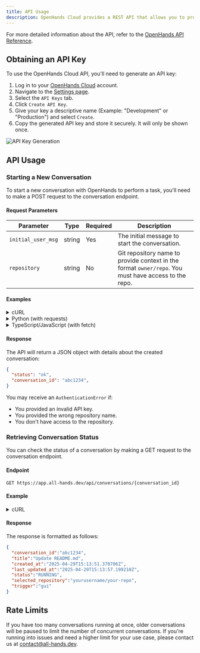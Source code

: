 ```yaml
---
title: API Usage
description: OpenHands Cloud provides a REST API that allows you to programmatically interact with the service. This guide explains how to obtain an API key and use the API to start conversations.
---
```


For more detailed information about the API, refer to the [OpenHands API Reference](https://docs.all-hands.dev/swagger-ui/).

## Obtaining an API Key

To use the OpenHands Cloud API, you'll need to generate an API key:

1. Log in to your [OpenHands Cloud](https://app.all-hands.dev) account.
2. Navigate to the [Settings page](https://app.all-hands.dev/settings).
3. Select the `API Keys` tab.
4. Click `Create API Key`.
5. Give your key a descriptive name (Example: "Development" or "Production") and select `Create`.
6. Copy the generated API key and store it securely. It will only be shown once.

![API Key Generation](/static/img/docs/api-key-generation.png)

## API Usage

### Starting a New Conversation

To start a new conversation with OpenHands to perform a task, you'll need to make a POST request to the conversation endpoint.

#### Request Parameters

| Parameter          | Type     | Required | Description                                                                                          |
|--------------------|----------|----------|------------------------------------------------------------------------------------------------------|
| `initial_user_msg` | string   | Yes      | The initial message to start the conversation.                                                       |
| `repository`       | string   | No       | Git repository name to provide context in the format `owner/repo`. You must have access to the repo. |

#### Examples

<details>
<summary>cURL</summary>

```bash
curl -X POST "https://app.all-hands.dev/api/conversations" \
  -H "Authorization: Bearer YOUR_API_KEY" \
  -H "Content-Type: application/json" \
  -d '{
    "initial_user_msg": "Check whether there is any incorrect information in the README.md file and send a PR to fix it if so.",
    "repository": "yourusername/your-repo"
  }'
```
</details>

<details>
<summary>Python (with requests)</summary>

```python
import requests

api_key = "YOUR_API_KEY"
url = "https://app.all-hands.dev/api/conversations"

headers = {
    "Authorization": f"Bearer {api_key}",
    "Content-Type": "application/json"
}

data = {
    "initial_user_msg": "Check whether there is any incorrect information in the README.md file and send a PR to fix it if so.",
    "repository": "yourusername/your-repo"
}

response = requests.post(url, headers=headers, json=data)
conversation = response.json()

print(f"Conversation Link: https://app.all-hands.dev/conversations/{conversation['conversation_id']}")
print(f"Status: {conversation['status']}")
```
</details>

<details>
<summary>TypeScript/JavaScript (with fetch)</summary>

```typescript
const apiKey = "YOUR_API_KEY";
const url = "https://app.all-hands.dev/api/conversations";

const headers = {
  "Authorization": `Bearer ${apiKey}`,
  "Content-Type": "application/json"
};

const data = {
  initial_user_msg: "Check whether there is any incorrect information in the README.md file and send a PR to fix it if so.",
  repository: "yourusername/your-repo"
};

async function startConversation() {
  try {
    const response = await fetch(url, {
      method: "POST",
      headers: headers,
      body: JSON.stringify(data)
    });

    const conversation = await response.json();

    console.log(`Conversation Link: https://app.all-hands.dev/conversations/${conversation.id}`);
    console.log(`Status: ${conversation.status}`);

    return conversation;
  } catch (error) {
    console.error("Error starting conversation:", error);
  }
}

startConversation();
```

</details>

#### Response

The API will return a JSON object with details about the created conversation:

```json
{
  "status": "ok",
  "conversation_id": "abc1234",
}
```

You may receive an `AuthenticationError` if:

- You provided an invalid API key.
- You provided the wrong repository name.
- You don't have access to the repository.


### Retrieving Conversation Status

You can check the status of a conversation by making a GET request to the conversation endpoint.

#### Endpoint

```
GET https://app.all-hands.dev/api/conversations/{conversation_id}
```

#### Example

<details>
<summary>cURL</summary>

```bash
curl -X GET "https://app.all-hands.dev/api/conversations/{conversation_id}" \
  -H "Authorization: Bearer YOUR_API_KEY"
```
</details>

#### Response

The response is formatted as follows:

```json
{
  "conversation_id":"abc1234",
  "title":"Update README.md",
  "created_at":"2025-04-29T15:13:51.370706Z",
  "last_updated_at":"2025-04-29T15:13:57.199210Z",
  "status":"RUNNING",
  "selected_repository":"yourusername/your-repo",
  "trigger":"gui"
}
```

## Rate Limits

If you have too many conversations running at once, older conversations will be paused to limit the number of concurrent conversations.
If you're running into issues and need a higher limit for your use case, please contact us at [contact@all-hands.dev](mailto:contact@all-hands.dev).
